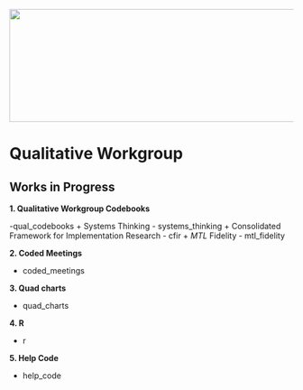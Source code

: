<img src = "https://github.com/lzim/teampsd/blob/teampsd_style/teampsd_logo/team_psd_logo_sm.png"
     height = "200" width = "600">  

# Qualitative Workgroup

## Works in Progress

**1. Qualitative Workgroup Codebooks**

-qual_codebooks
  + Systems Thinking - systems_thinking
  + Consolidated Framework for Implementation Research  - cfir
  + *MTL* Fidelity - mtl_fidelity
  
  **2. Coded Meetings**
  
  - coded_meetings
  
  **3. Quad charts**
  
  - quad_charts
  
  **4. R**
  
  - r
  
  **5. Help Code**
  
  - help_code
